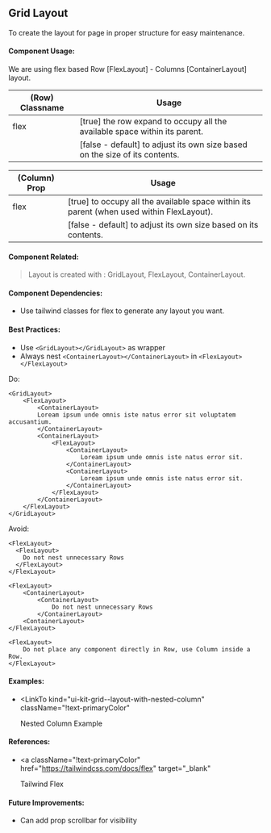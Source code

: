 
<Meta title="UI-Kit/GridLayout/Overview" />

## **Grid Layout**

To create the layout for page in proper structure for easy maintenance.

#### **Component Usage**:

We are using flex based Row [FlexLayout] - Columns [ContainerLayout] layout. <br/>

| (Row) Classname | Usage                                                                       |
| --------------- | --------------------------------------------------------------------------- |
| flex            | [true] the row expand to occupy all the available space within its parent.  |
|                 | [false - default] to adjust its own size based on the size of its contents. |

| (Column) Prop | Usage                                                                                     |
| ------------- | ----------------------------------------------------------------------------------------- |
| flex          | [true] to occupy all the available space within its parent (when used within FlexLayout). |
|               | [false - default] to adjust its own size based on its contents.                           |

#### **Component Related**:

> Layout is created with : GridLayout, FlexLayout, ContainerLayout.

#### **Component Dependencies**:

- Use tailwind classes for flex to generate any layout you want.

#### **Best Practices**:

- Use `<GridLayout></GridLayout>` as wrapper
- Always nest `<ContainerLayout></ContainerLayout>` in `<FlexLayout></FlexLayout>`

Do:

```
<GridLayout>
	<FlexLayout>
		<ContainerLayout>
		Loream ipsum unde omnis iste natus error sit voluptatem accusantium.
		</ContainerLayout>
		<ContainerLayout>
			<FlexLayout>
				<ContainerLayout>
					Loream ipsum unde omnis iste natus error sit.
				</ContainerLayout>
      			<ContainerLayout>
					Loream ipsum unde omnis iste natus error sit.
				</ContainerLayout>
			</FlexLayout>
		</ContainerLayout>
	</FlexLayout>
</GridLayout>
```

Avoid:

```
<FlexLayout>
  <FlexLayout>
    Do not nest unnecessary Rows
  </FlexLayout>
</FlexLayout>
```

```
<FlexLayout>
	<ContainerLayout>
		<ContainerLayout>
			Do not nest unnecessary Rows
		</ContainerLayout>
	<ContainerLayout>
</FlexLayout>
```

```
<FlexLayout>
	Do not place any component directly in Row, use Column inside a Row.
</FlexLayout>
```

#### **Examples**:

- <LinkTo
    kind="ui-kit-grid--layout-with-nested-column"
    className="!text-primaryColor"
  >
    Nested Column Example
  </LinkTo>

#### **References**:

- <a
    className="!text-primaryColor"
    href="https://tailwindcss.com/docs/flex"
    target="_blank"
  >
    Tailwind Flex
  </a>

#### **Future Improvements:**

- Can add prop scrollbar for visibility
